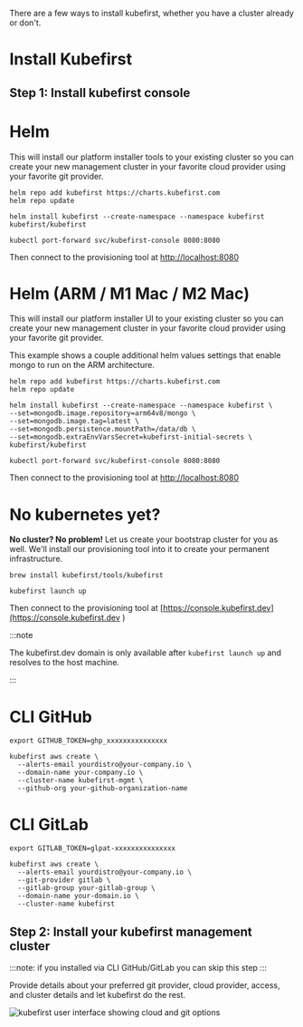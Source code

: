 There are a few ways to install kubefirst, whether you have a cluster already or don't.

<!-- TODO: 2.1 - update chart version, arm/amd, atlas, etc -->

# Install Kubefirst

## Step 1: Install kubefirst console

<!--tabs-->

# Helm

This will install our platform installer tools to your existing cluster so you can 
create your new management cluster in your favorite cloud provider using your 
favorite git provider.

```
helm repo add kubefirst https://charts.kubefirst.com
helm repo update

helm install kubefirst --create-namespace --namespace kubefirst kubefirst/kubefirst

kubectl port-forward svc/kubefirst-console 8080:8080
```

Then connect to the provisioning tool at [http://localhost:8080](http://localhost:8080)

# Helm (ARM / M1 Mac / M2 Mac)

This will install our platform installer UI to your existing cluster so you can 
create your new management cluster in your favorite cloud provider using your 
favorite git provider.

This example shows a couple additional helm values settings that enable mongo to
run on the ARM architecture.

```
helm repo add kubefirst https://charts.kubefirst.com
helm repo update

helm install kubefirst --create-namespace --namespace kubefirst \
--set=mongodb.image.repository=arm64v8/mongo \
--set=mongodb.image.tag=latest \
--set=mongodb.persistence.mountPath=/data/db \
--set=mongodb.extraEnvVarsSecret=kubefirst-initial-secrets \
kubefirst/kubefirst

kubectl port-forward svc/kubefirst-console 8080:8080
```

Then connect to the provisioning tool at [http://localhost:8080](http://localhost:8080)

# No kubernetes yet?

**No cluster? No problem!** Let us create your bootstrap cluster for you as well. We'll install our provisioning tool into it to create your permanent infrastructure.

```
brew install kubefirst/tools/kubefirst

kubefirst launch up
```

Then connect to the provisioning tool at 
[https://console.kubefirst.dev](https://console.kubefirst.dev )

:::note

The kubefirst.dev domain is only available after `kubefirst launch up` and resolves to the host machine.

:::

# CLI GitHub

```shell
export GITHUB_TOKEN=ghp_xxxxxxxxxxxxxxx

kubefirst aws create \
  --alerts-email yourdistro@your-company.io \
  --domain-name your-company.io \
  --cluster-name kubefirst-mgmt \
  --github-org your-github-organization-name
```

# CLI GitLab

```shell
export GITLAB_TOKEN=glpat-xxxxxxxxxxxxxxx

kubefirst aws create \
  --alerts-email yourdistro@your-company.io \
  --git-provider gitlab \
  --gitlab-group your-gitlab-group \
  --domain-name your-domain.io \
  --cluster-name kubefirst
```

<!--/tabs-->

## Step 2: Install your kubefirst management cluster

:::note: if you installed via CLI GitHub/GitLab you can skip this step
:::

Provide details about your preferred git provider, cloud provider, access, and cluster details and let kubefirst do the rest.

![kubefirst user interface showing cloud and git options](../img/console/installer.png)